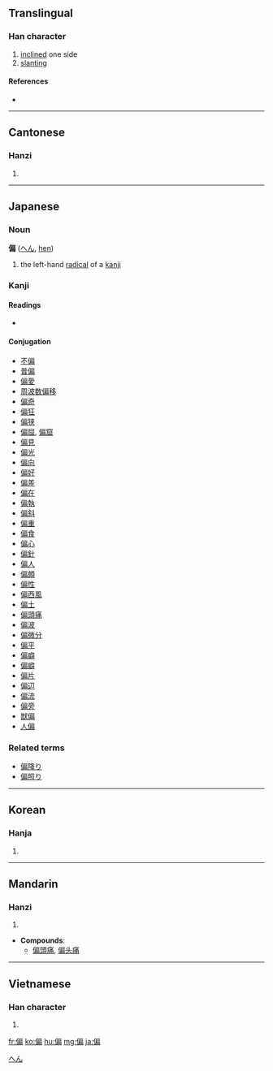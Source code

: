 ==Translingual==

===Han character===
{{Han char|rn=9|rad=人|as=09|sn=11|four=2322<sub>7</sub>|canj=人竹尸月 (OHSB), 人戈尸月 (OISB)|ids=⿰[[亻]][[扁]]}}

# [[inclined]] one side
# [[slanting]]

====References====
* {{Han ref|kx=0110.160|dkj=00848|dj=0235.100|hdz=10195.100|uh=504F|ud=20559|bh=B0BE|bd=45246}}

----

==Cantonese==

===Hanzi===
{{yue-hanzi|jyut=|y=pin1}}

# {{defn|Cantonese|sort=人09}}

----

==Japanese==

===Noun===
'''偏''' ([[へん]], [[hen]])

# the left-hand [[radical]] of a [[kanji]]

===Kanji===
{{ja-kanji|grade=c|rs=人09}}

====Readings====
* {{ja-readings|on=[[へん]] ([[hen]])|kun=[[かたよる]] ([[偏る]], [[katayoru]]), [[ひとえに]] ([[偏に]], [[hitoeni]])}}

====Conjugation====
* [[不偏]]
* [[普偏]]
* [[偏愛]]
* [[周波数偏移]]
* [[偏奇]]
* [[偏狂]]
* [[偏狭]]
* [[偏屈]], [[偏窟]]
* [[偏見]]
* [[偏光]]
* [[偏向]]
* [[偏好]]
* [[偏差]]
* [[偏在]]
* [[偏執]]
* [[偏斜]]
* [[偏重]]
* [[偏食]]
* [[偏心]]
* [[偏針]]
* [[偏人]]
* [[偏頗]]
* [[偏性]]
* [[偏西風]]
* [[偏土]]
* [[偏頭痛]]
* [[偏波]]
* [[偏微分]]
* [[偏平]]
* [[偏癖]]
* [[偏癖]]
* [[偏片]]
* [[偏辺]]
* [[偏流]]
* [[偏旁]]
* [[獣偏]]
* [[人偏]]

===Related terms===
* [[偏降り]]
* [[偏照り]]

[[Category:Japanese nouns|へん]]

----

==Korean==

===Hanja===
{{ko-hanja|hangeul=[[편]]|rv=pyeon|mr=p'yŏn}}

# {{defn|Korean|sort=人09}}

----

==Mandarin==

===Hanzi===
{{cmn-hanzi|pin=[[piān]] ([[pian1]])|wg=p'ien<sup>1</sup>}}

# {{defn|Mandarin|sort=人09}}

* '''Compounds''':
** [[偏頭痛]], [[偏头痛]]

----

==Vietnamese==

===Han character===
{{vi-hantu|[[thiên]], [[xiên]], [[xen]]|rs=人09}}

# {{defn|Vietnamese|sort=人09}}

[[fr:偏]]
[[ko:偏]]
[[hu:偏]]
[[mg:偏]]
[[ja:偏]]